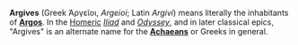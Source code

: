 '''Argives''' (Greek Ἀργεῖοι, ''Argeioi''; Latin ''Argivi'') means literally the inhabitants of '''[[Argos]]'''. In the [[Homer]]ic ''[[Iliad]]'' and ''[[Odyssey]]'', and in later classical epics, "Argives" is an alternate name for the '''[[Achaeans]]''' or Greeks in general.